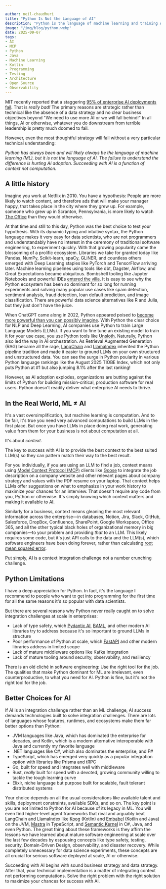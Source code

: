 ```yaml
---

author: neil-chaudhuri
title: "Python Is Not the Language of AI"
description: "Python is the language of machine learning and training AI models, but there are several reasons why Python is not the language of AI."
image: "/img/blog/python.webp"
date: 2025-09-07
tags:
- AI
- MCP
- Python
- Java
- Machine Learning
- Kotlin
- Programming
- Testing
- Architecture
- Open Source
- Observability
---
```


MIT recently reported that a staggering [95% of enterprise AI deployments fail](https://www.forbes.com/sites/jaimecatmull/2025/08/22/mit-says-95-of-enterprise-ai-failsheres-what-the-5-are-doing-right/).
That is *really bad!* The primary reasons are strategic rather than technical like the absence of a data strategy and no clear business objectives
beyond "We need to use more AI or we will fall behind!" In all things, AI or otherwise, whatever you do downstream from terrible leadership is pretty much doomed to fail.

However, even the most thoughtful strategy will fail without a very particular technical understanding:

*Python has always been and will likely always be the language of machine learning (ML), but it is not the language of AI. The failure to understand the difference is hurting AI adoption. Succeeding with AI is a function of context not computation.* 

## A little history

Imagine you work at Netflix in 2010. You have a hypothesis: People are more likely to watch content, and therefore ads that will make your manager happy, that takes place in the city where
they grew up. For example, someone who grew up in Scranton, Pennsylvania, is more likely to watch [The Office](https://www.imdb.com/title/tt0386676/) than they would otherwise.

At that time and still to this day, Python was the best choice to test your hypothesis. With its dynamic typing and intuitive syntax, the 
Python language makes it very easy for data scientists, who are not programmers and understandably have no interest in the ceremony of traditional software engineering, to experiment quickly. With that 
growing popularity came the blossoming of a prolific ecosystem. Libraries we take for granted today like Pandas, NumPy, Scikit-learn, spaCy, GLiNER, and countless others emerged with Deep Learning
staples like PyTorch and TensorFlow arriving later. Machine learning pipelines using tools like dbt, Dagster, Airflow, and Great Expectations became ubiquitous. 
Bombshell tooling like Jupyter Notebooks and powerful IDEs [entered the villa](https://www.youtube.com/watch?v=Ihum2Yk3Zyk). It is easy to see why the Python ecosystem 
has been so dominant for so long for running experiments and solving many popular use cases like spam detection, sentiment analysis, fraud detection, loan default prediction,
and image classification. There are powerful data science alternatives like R and Julia, but they just don't have the juice.

When ChatGPT came along in 2022, Python appeared poised to [become more powerful than you can possibly imagine](https://www.youtube.com/watch?v=iVBX7l2zgRw). With Python the clear choice for NLP
and Deep Learning, AI companies use Python to train Large Language Models (LLMs). If you want to fine tune an existing model to train it for your use case, you use 
Python tools like [Unsloth](https://unsloth.ai/). Naturally, Python also led the way in AI orchestration. As Retrieval Augmented Generation (RAG) became all the rage, [LangChain](https://www.langchain.com/) and 
[LlamaIndex](https://www.llamaindex.ai/) inherited the Python pipeline tradition and made it easier to ground LLMs on your own structured and unstructured data. You can see the surge in Python
poularity in various Python language rankings like the August 2025 TIOBE Index, which not only puts Python at #1 but also jumping 8.1% after the last ranking!

<PostImage alt="August 2025 TIOBE Index showing Python #1 and with a huge 8.1% jump from the previous ranking" src="/img/blog/tiobe-python.webp" />

However, as AI adoption explodes, organizations are butting against the limits of Python for building mission-critical, production software for real users. Python doesn't 
readily deliver what enterprise AI needs to thrive.

## In the Real World, ML ≠ AI

It's a vast oversimplification, but machine learning is computation. And to be fair, it's true you need very advanced computations to build LLMs in the first place. 
But once you have LLMs in place doing real work, generating value from them for your business is not about computation at all.

It's about *context*.

The key to success with AI is to provide the best context to the best suited LLM(s) so they can pattern match their way to the best result.

For you individually, if you are using an LLM to find a job, context means using [Model Context Protocol (MCP)](https://modelcontextprotocol.io/docs/getting-started/intro) clients like [Goose](https://block.github.io/goose/) to integrate
the job description on a company website and other relevant pages about company strategy and values with the PDF resume on your laptop. That context helps LLMs offer suggestions
on what to emphasize in your work history to
maximize your chances for an interview. That doesn't require any code from you, Python or otherwise. It's simply knowing which context matters and making it available to AI.

Similarly for a business, context means
gleaning the most relevant information across the enterprise—in databases, Notion, Jira, Slack, GitHub, Salesforce, DropBox, Confluence, SharePoint, Google Workspace, Office 365, and all the other typical black holes of
organizational memory in big companies—to your problem and providing *that* to an LLM. This likely requires some code, but it's just API calls to the data and the LLM(s),
which software engineers have been doing forever, rather than calculating [root mean squared error](https://statisticsbyjim.com/regression/root-mean-square-error-rmse/).

Put simply, AI is a context integration challenge not a number crunching challenge.

## Python Limitations

I have a deep appreciation for Python. In fact, it's the language I recommend to people who want to get into programming
for the first time for all the same reasons it's so popular with data scientists.

But there are several reasons why Python never really caught on to solve integration challenges at scale in enterprises:
- Lack of type safety, which [Pydantic AI](https://ai.pydantic.dev/), [BAML](https://boundaryml.com/), and other modern AI libraries try to address because it's so important to ground LLMs in structure
- Poor performance of Python at scale, which [FastAPI](https://fastapi.tiangolo.com/) and other modern libraries address in limited scope
- Lack of mature middleware options like Kafka integration
- Lack of mature tooling around security, observability, and resiliency 

There is an old cliché in software engineering: Use the right tool for the job. The qualities that make Python dominant for ML are irrelevant, even counterproductive, to what you need for AI.
Python is fine, but it's not the right tool for the job.

## Better Choices for AI

If AI is an integration challenge rather than an ML challenge, AI success demands technologies built to solve integration challenges. There are lots of languages whose features, runtimes, and ecosystems
make them far better options than Python:
- JVM languages like Java, which has dominated the enterprise for decades, and Kotlin, which is a modern alternative interoperable with Java and currently my favorite language
- .NET languages like C#, which also dominates the enterprise, and F#
- TypeScript, which has emerged very quickly as a popular integration option with libraries like Prisma and tRPC
- Go, built for speed and integrates well with middleware
- Rust, *really* built for speed with a devoted, growing community willing to tackle the tough learning curve
- Elixir, niche language but purpose built for scalable, fault tolerant distributed systems

Your choice depends on all the usual considerations like available talent and skills, deployment constraints, available SDKs, and so on. The key point is you are not
limited to Python for AI because of its legacy in ML. You will even find higher-level agent frameworks that rival and arguably beat LangChain and LlamaIndex like [Koog](https://docs.koog.ai/) (Kotlin) and 
[Embabel](https://docs.embabel.com/embabel-agent/guide/0.1.2-SNAPSHOT/) (Kotlin and Java) on the JVM, [Mastra](https://mastra.ai/) in TypeScript,
and [Semantic Kernel](https://learn.microsoft.com/en-us/semantic-kernel/overview/) in C#, Java, and even Python. The great thing about these
frameworks is they affirm the lessons we have learned about mature software engineering at scale over the last few decades by espousing concepts like
type safety, testing, security, Domain-Driven Design, observability, and disaster recovery. While completely unnecessary for data science experiments,
these concepts are all crucial for serious software deployed at scale, AI or otherwise.

Succeeding with AI begins with sound business strategy and data strategy. After that, your technical implementation is a matter of integrating context not performing 
computations. Solve the right problem with the right solution to maximize your chances for success with AI.







